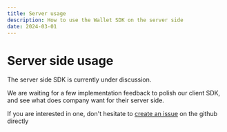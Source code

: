 ```yaml
---
title: Server usage
description: How to use the Wallet SDK on the server side
date: 2024-03-01
---
```


# Server side usage

The server side SDK is currently under discussion.

We are waiting for a few implementation feedback to polish our client SDK, and see what does company want for their server side.

If you are interested in one, don't hesitate to [create an issue](https://github.com/frak-id/wallet/issues/new/choose) on the github directly




